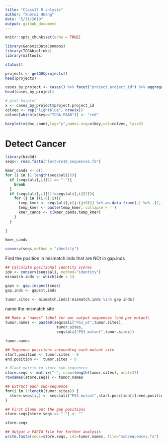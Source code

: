 ```yaml
---
title: "Class17 R anlysis"
author: "Xuerui HUang"
date: "5/31/2019"
output: github_document
---
```


```r
knitr::opts_chunk$set(echo = TRUE)
```
```r
library(GenomicDataCommons)
library(TCGAbiolinks)
library(maftools)

status()
```
```r
projects <- getGDCprojects()
head(projects)

cases_by_project <- cases() %>% facet("project.project_id") %>% aggregations()
head(cases_by_project)

# plot barplot
x <- cases_by_project$project.project_id
colvec <- rep("lightblue", nrow(x))
colvec[which(x$key=="TCGA-PAAD")] <- "red"

barplot(x$doc_count,log="y",names.arg=x$key,col=colvec, las=2)
```

# Detect Cancer 
```r
library(bio3d)
seqs<- read.fasta("lecture18_sequences.fa")

kmer_cands <- c()
for (i in (1:length(seqs$ali))){
  if (seqs$ali[,i][2] == "-"){
    break
  }
  if (seqs$ali[,i][1]!=seqs$ali[,i][2]){
    for (j in ((i-8):i)){
      temp_kmer <- seqs$ali[,c(j:(j+8))] %>% as.data.frame(.) %>% .[2,] %>% unlist(.) %>% as.character(.)
      temp_kmer <- paste(temp_kmer, collapse = '')
      kmer_cands <- c(kmer_cands,temp_kmer)
    }
  }
  
}

kmer_cands

conserv(seqs,method = "identity")
```

Find the position in mismatch.inds that are NOt in gap.inds
```r
## Calculate positional identity scores
ide <- conserv(seqs$ali, method="identity")
mismatch.inds <- which(ide < 1) 

gaps <- gap.inspect(seqs)
gap.inds <- gaps$t.inds

tumor.sites <- mismatch.inds[!mismatch.inds %in% gap.inds]
```
name the mismatch site
```r
## Make a "names" label for our output sequences (one per mutant)
tumor.names <- paste0(seqs$ali["P53_wt",tumor.sites],
                       tumor.sites,
                       seqs$ali["P53_mutant",tumor.sites])

tumor.names
```

```r
## Sequence positions surounding each mutant site
start.position <- tumor.sites - 8
end.position <-  tumor.sites + 8

# Blank matrix to store sub-sequences
store.seqs <- matrix("-", nrow=length(tumor.sites), ncol=17)
rownames(store.seqs) <- tumor.names

## Extract each sub-sequence
for(i in 1:length(tumor.sites)) {
  store.seqs[i,] <- seqs$ali["P53_mutant",start.position[i]:end.position[i]]
}

## First blank out the gap positions 
store.seqs[store.seqs == "-"] <- ""

store.seqs

## Output a FASTA file for further analysis
write.fasta(seqs=store.seqs, ids=tumor.names, file="subsequences.fa")
```

